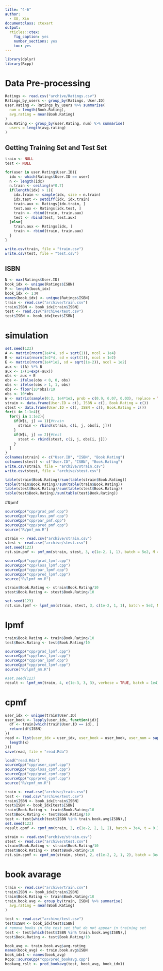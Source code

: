 ```yaml
---
title: "4-6"
author:
  - XU, Xin
documentclass: ctexart
output:
  rticles::ctex:
    fig_caption: yes
    number_sections: yes
    toc: yes
---
```


```r
library(dplyr)
library(Rcpp)
```

# Data Pre-processing
```r
Ratings <- read.csv("archive/Ratings.csv")
Ratings_by_users <- group_by(Ratings, User.ID)
user.Rating <- Ratings_by_users %>% summarise(
  num = length(Book.Rating),
  avg.rating = mean(Book.Rating)
)
num.Rating <- group_by(user.Rating, num) %>% summarise(
  users = length(avg.rating)
)
```

## Getting Training Set and Test Set
```r
train <- NULL
test <- NULL

for(user in user.Rating$User.ID){
  idx <- which(Ratings$User.ID == user)
  n <- length(idx)
  n.train <- ceiling(n*0.7)
  if(length(idx) > 1){
    idx.train <- sample(idx, size = n.train)
    idx.test <- setdiff(idx, idx.train)
    train.aux <- Ratings[idx.train, ]
    test.aux <- Ratings[idx.test, ]
    train <- rbind(train, train.aux)
    test <- rbind(test, test.aux)
  }else{
    train.aux <- Ratings[idx, ]
    train <- rbind(train, train.aux)
  }
}

write.csv(train, file = "train.csv")
write.csv(test, file = "test.csv")
```

## ISBN
```r
N <- max(Ratings$User.ID)
book_idx <- unique(Ratings$ISBN)
M <- length(book_idx)
book_idx <- 1:M
names(book_idx) <- unique(Ratings$ISBN)
train <- read.csv("archive/train.csv")
train$ISBN <- book_idx[train$ISBN]
test <- read.csv("archive/test.csv")
test$ISBN <- book_idx[test$ISBN]
```

# simulation
```r
set.seed(123)
A <- matrix(rnorm(1e4*4, sd = sqrt(1)), ncol = 1e4)
B <- matrix(rnorm(1e2*4, sd = sqrt(1)), ncol = 1e2)
E <- matrix(rnorm(1e4*1e2, sd = sqrt(1e-2)), ncol = 1e2)
aux <- t(A) %*% B
aux <- 1/(1+exp(-aux))
obs <- aux + E
obs <- ifelse(obs < 0, 0, obs)
obs <- ifelse(obs > 1, 1, obs)
obs <- floor(10*obs)/10
obs <- 10*obs
W <- matrix(sample(0:2, 1e4*1e2, prob = c(0.9, 0.07, 0.03), replace = TRUE), ncol = 1e2)
strain <- data.frame(User.ID = c(), ISBN = c(), Book.Rating = c())
stest <- data.frame(User.ID = c(), ISBN = c(), Book.Rating = c())
for(i in 1:1e4){
  for(j in 1:1e2){
    if(W[i, j] == 1){#train
      strain <- rbind(strain, c(i, j, obs[i, j]))
    }
    if(W[i, j] == 2){#test
      stest <- rbind(stest, c(i, j, obs[i, j]))
    }
  }
}
colnames(strain) <- c("User.ID", "ISBN", "Book.Rating")
colnames(stest) <- c("User.ID", "ISBN", "Book.Rating")
write.csv(strain, file = "archive/strain.csv")
write.csv(stest, file = "archive/stest.csv")
```

```r
table(strain$Book.Rating)/sum(table(strain$Book.Rating))
table(train$Book.Rating)/sum(table(train$Book.Rating))
table(stest$Book.Rating)/sum(table(stest$Book.Rating))
table(test$Book.Rating)/sum(table(test$Book.Rating))
```

##pmf
```r
sourceCpp("cpp/grad_pmf.cpp")
sourceCpp("cpp/loss_pmf.cpp")
sourceCpp("cpp/par_pmf.cpp")
sourceCpp("cpp/pred_pmf.cpp")
source("R/pmf_mm.R")
```
```r
strain <- read.csv("archive/strain.csv")
stest <- read.csv("archive/stest.csv")
set.seed(123)
rst.sim.pmf <- pmf_mm(strain, stest, 3, c(1e-2, 1, 1), batch = 5e2, M = 1e2, N = 1e4, max_iter = 50, t = 1e-3)
```

```r
sourceCpp("cpp/grad_lpmf.cpp")
sourceCpp("cpp/loss_lpmf.cpp")
sourceCpp("cpp/par_lpmf.cpp")
sourceCpp("cpp/pred_lpmf.cpp")
source("R/lpmf_mm.R")
```

```r
strain$Book.Rating <- strain$Book.Rating/10
stest$Book.Rating <- stest$Book.Rating/10
```
```r
set.seed(123)
rst.sim.lpmf <- lpmf_mm(strain, stest, 3, c(1e-2, 1, 1), batch = 5e2, M = 1e2, N = 1e4, max_iter = 2e2)
```



# lpmf
```r
train$Book.Rating <- train$Book.Rating/10
test$Book.Rating <- test$Book.Rating/10
```

```r
sourceCpp("cpp/grad_lpmf.cpp")
sourceCpp("cpp/loss_lpmf.cpp")
sourceCpp("cpp/par_lpmf.cpp")
sourceCpp("cpp/pred_lpmf.cpp")
source("R/lpmf_mm.R")
```
```r
#set.seed(123)
result <- lpmf_mm(train, 4, c(1e-3, 3, 3), verbose = TRUE, batch = 1e4)
```

# cpmf

```r
user_idx <- unique(train$User.ID)
user_book <- lapply(user_idx, function(id){
  df <- train[which(train$User.ID == id), ]
  return(df$ISBN)
})
read <- list(user_idx = user_idx, user_book = user_book, user_num = sapply(user_book, function(x){
  length(x)
}))
save(read, file = "read.Rda")
```

```r
load("read.Rda")
sourceCpp("cpp/user_cpmf.cpp")
sourceCpp("cpp/loss_cpmf.cpp")
sourceCpp("cpp/grad_cpmf.cpp")
sourceCpp("cpp/pred_cpmf.cpp")
source("R/cpmf_mm.R")
```

```r
train <- read.csv("archive/train.csv")
test <- read.csv("archive/test.csv")
train$ISBN <- book_idx[train$ISBN]
test$ISBN <- book_idx[test$ISBN]
train$Book.Rating <- train$Book.Rating/10
test$Book.Rating <- test$Book.Rating/10
test <- test[which(test$ISBN %in% train.book.avg$ISBN),]
set.seed(123)
result.cpmf <- cpmf_mm(train, 2, c(1e-2, 2, 1, 2), batch = 3e4, t = 0.3, verbose = TRUE, max_iter = 50)
```

```r
strain <- read.csv("archive/strain.csv")
stest <- read.csv("archive/stest.csv")
strain$Book.Rating <- strain$Book.Rating/10
stest$Book.Rating <- stest$Book.Rating/10
rst.sim.cpmf <- cpmf_mm(strain, stest, 2, c(1e-2, 2, 1, 2), batch = 3e4, t = 0.3, verbose = TRUE, max_iter = 1e2, M = 1e2, N = 1e4)
```

# book avarage

```r
train <- read.csv("archive/train.csv")
train$ISBN <- book_idx[train$ISBN]
train$Book.Rating <- train$Book.Rating/10
train.book.avg <- group_by(train, ISBN) %>% summarise(
  avg.rating = mean(Book.Rating)
)
```

```r
test <- read.csv("archive/test.csv")
test$ISBN <- book_idx[test$ISBN]
# remove books in the test set that do not appear in training set
test <- test[which(test$ISBN %in% train.book.avg$ISBN),]
test$Book.Rating <- test$Book.Rating/10
```

```r
book_avg <- train.book.avg$avg.rating
names(book_avg) <- train.book.avg$ISBN
book_idx1 <- names(book_avg)
Rcpp::sourceCpp("cpp/pred_bookavg.cpp")
bookavg_rslt <- pred_bookavg(test, book_avg, book_idx1)
```






